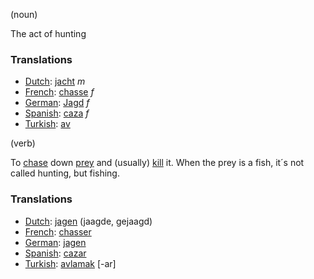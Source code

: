 (noun)

The act of hunting

===Translations===

*[[Dutch]]: [[jacht]] ''m''
*[[French]]: [[chasse]] ''f''
*[[German]]: [[Jagd]] ''f''
*[[Spanish]]: [[caza]] ''f''
*[[Turkish]]: [[av]]

(verb)

To [[chase]] down [[prey]] and (usually) [[kill]] it. When the prey is a fish, it´s not called hunting, but fishing.

===Translations===

*[[Dutch]]: [[jagen]] (jaagde, gejaagd)
*[[French]]: [[chasser]]
*[[German]]: [[jagen]]
*[[Spanish]]: [[cazar]]
*[[Turkish]]: [[avlamak]] [-ar]